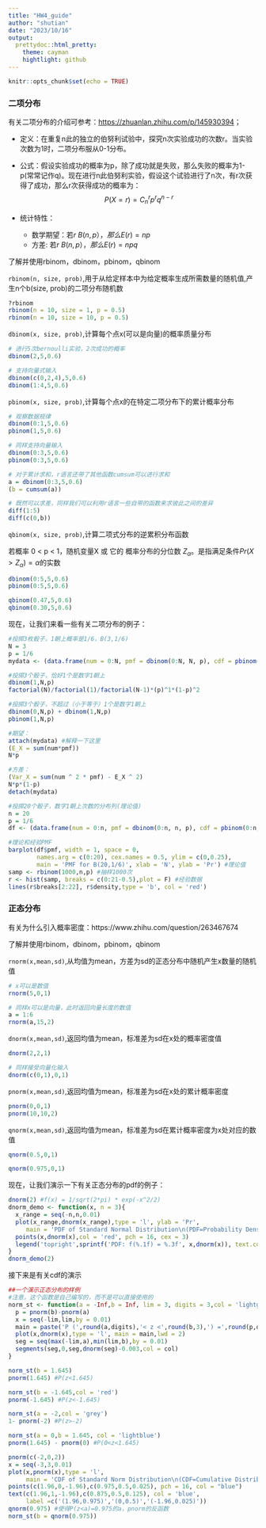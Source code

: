 ```yaml
---
title: "HW4_guide"
author: "shutian"
date: "2023/10/16"
output:   
  prettydoc::html_pretty:
    theme: cayman
    hightlight: github
---
```


```r
knitr::opts_chunk$set(echo = TRUE)
```

### 二项分布

有关二项分布的介绍可参考：<https://zhuanlan.zhihu.com/p/145930394>；

-   定义：在重复n此的独立的伯努利试验中，探究n次实验成功的次数r。当实验次数为1时，二项分布服从0-1分布。\

-   公式：假设实验成功的概率为p，除了成功就是失败，那么失败的概率为1-p(常常记作q)。现在进行n此伯努利实验，假设这个试验进行了n次，有r次获得了成功，那么r次获得成功的概率为：\
    $$P(X=r) = C_n^rp^rq^{n-r}$$

-   统计特性：\
    -   数学期望：若$r~B(n,p），那么E(r)=np$\
    -   方差: 若$r~B(n,p），那么E(r)=npq$

了解并使用rbinom，dbinom，pbinom，qbinom

`rbinom(n, size, prob)`,用于从给定样本中为给定概率生成所需数量的随机值,产生n个b(size, prob)的二项分布随机数

```r
?rbinom
rbinom(n = 10, size = 1, p = 0.5)
rbinom(n = 10, size = 10, p = 0.5)
```

`dbinom(x, size, prob)`,计算每个点x(可以是向量)的概率质量分布

```r
# 进行5次bernoulli实验，2次成功的概率
dbinom(2,5,0.6)  

# 支持向量式输入
dbinom(c(0,2,4),5,0.6)
dbinom(1:4,5,0.6)
```

`pbinom(x, size, prob)`,计算每个点x的在特定二项分布下的累计概率分布

```r
# 观察数据规律
dbinom(0:1,5,0.6)
pbinom(1,5,0.6)

# 同样支持向量输入
dbinom(0:3,5,0.6)
pbinom(0:3,5,0.6)

# 对于累计求和，r语言还带了其他函数cumsum可以进行求和
a = dbinom(0:3,5,0.6)
(b = cumsum(a))

# 既然可以求差，同样我们可以利用r语言一些自带的函数来求彼此之间的差异
diff(1:5)
diff(c(0,b))
```

`qbinom(x, size, prob)`,计算二项式分布的逆累积分布函数\

若概率 0 \< p \< 1，随机变量X 或 它的 概率分布的分位数 $Z_α$。是指满足条件$Pr(X>Z_α) = α$的实数

```r
dbinom(0:5,5,0.6)
pbinom(0:5,5,0.6)

qbinom(0.47,5,0.6)
qbinom(0.30,5,0.6)
```

现在，让我们来看一些有关二项分布的例子：

```r
#投掷3枚骰子，1朝上概率是1/6，B(3,1/6)
N = 3
p = 1/6
mydata <- (data.frame(num = 0:N, pmf = dbinom(0:N, N, p), cdf = pbinom(0:N, N, p)))

#投掷3个骰子，恰好1个是数字1朝上
dbinom(1,N,p)
factorial(N)/factorial(1)/factorial(N-1)*(p)^1*(1-p)^2

#投掷3个骰子，不超过（小于等于）1个是数字1朝上
dbinom(0,N,p) + dbinom(1,N,p)
pbinom(1,N,p)

#期望：
attach(mydata) #解释一下这里
(E_X = sum(num*pmf))
N*p

#方差：
(Var_X = sum(num ^ 2 * pmf) - E_X ^ 2)
N*p*(1-p)
detach(mydata)
```

```r
#投掷20个骰子，数字1朝上次数的分布列(理论值)
n = 20
p = 1/6
df <- (data.frame(num = 0:n, pmf = dbinom(0:n, n, p), cdf = pbinom(0:n, n, p)))

#理论和经验PMF
barplot(df$pmf, width = 1, space = 0, 
        names.arg = c(0:20), cex.names = 0.5, ylim = c(0,0.25),
        main = 'PMF for B(20,1/6)', xlab = 'N', ylab = 'Pr') #理论值
samp <- rbinom(1000,n,p) #抽样1000次
r <- hist(samp, breaks = c(0:21-0.5),plot = F) #经验数据
lines(r$breaks[2:22], r$density,type = 'b', col = 'red')
```

### 正态分布
有关为什么引入概率密度：https://www.zhihu.com/question/263467674

了解并使用rbinom，dbinom，pbinom，qbinom

`rnorm(x,mean,sd)`,从均值为mean，方差为sd的正态分布中随机产生x数量的随机值

```r
# x可以是数值
rnorm(5,0,1)

# 同样x可以是向量，此时返回向量长度的数值
a = 1:6
rnorm(a,15,2)
```

`dnorm(x,mean,sd)`,返回均值为mean，标准差为sd在x处的概率密度值

```r
dnorm(2,2,1)

# 同样接受向量化输入
dnorm(c(0,1),0,1)
```

`pnorm(x,mean,sd)`,返回均值为mean，标准差为sd在x处的累计概率密度

```r
pnorm(0,0,1)
pnorm(10,10,2)
```

`qnorm(x,mean,sd)`,返回均值为mean，标准差为sd在累计概率密度为x处对应的数值

```r
qnorm(0.5,0,1)

qnorm(0.975,0,1)
```

现在，让我们演示一下有关正态分布的pdf的例子：

```r
dnorm(2) #f(x) = 1/sqrt(2*pi) * exp(-x^2/2)
dnorm_demo <- function(x, n = 3){
  x_range = seq(-n,n,0.01)
  plot(x_range,dnorm(x_range),type = 'l', ylab = 'Pr',
     main = 'PDF of Standard Normal Distribution\n(PDF=Probability Density Function)')
  points(x,dnorm(x),col = 'red', pch = 16, cex = 3)
  legend('topright',sprintf('PDF: f(%.1f) = %.3f', x,dnorm(x)), text.col = 'red')
}
dnorm_demo(2)

```

接下来是有关cdf的演示

```r
##一个演示正态分布的样例
#注意，这个函数是自己编写的，而不是可以直接使用的
norm_st <- function(a = -Inf,b = Inf, lim = 3, digits = 3,col = 'lightgreen'){
  p = pnorm(b)-pnorm(a)
  x = seq(-lim,lim,by = 0.01)
  main = paste('P (',round(a,digits),'< z <',round(b,3),') =',round(p,digits))
  plot(x,dnorm(x),type = 'l', main = main,lwd = 2)
  seg = seq(max(-lim,a),min(lim,b),by = 0.01)
  segments(seg,0,seg,dnorm(seg)-0.003,col = col)
}

norm_st(b = 1.645)
pnorm(1.645) #P(z<1.645)

norm_st(b = -1.645,col = 'red')
pnorm(-1.645) #P(z<-1.645)

norm_st(a = -2,col = 'grey')
1- pnorm(-2) #P(z>-2)

norm_st(a = 0,b = 1.645, col = 'lightblue')
pnorm(1.645) - pnorm(0) #P(0<z<1.645)
```

```r
pnorm(c(-2,0,2))
x = seq(-3,3,0.01)
plot(x,pnorm(x),type = 'l',
     main = 'CDF of Standard Norm Distribution\n(CDF=Cumulative Distribution Function)')
points(c(1.96,0,-1.96),c(0.975,0.5,0.025), pch = 16, col = "blue")
text(c(1.96,1,-1.96),c(0.875,0.5,0.125), col = 'blue',
     label =c('(1.96,0.975)','(0,0.5)','(-1.96,0.025)'))
qnorm(0.975) #使得P(z<a)=0.975的a，pnorm的反函数
norm_st(b = qnorm(0.975))
```
